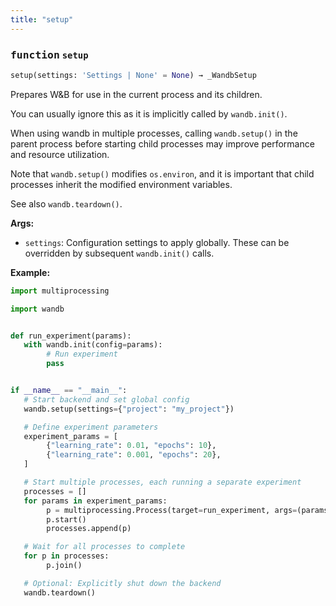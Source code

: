 ```yaml
---
title: "setup"
---
```







### <kbd>function</kbd> `setup`

```python
setup(settings: 'Settings | None' = None) → _WandbSetup
```

Prepares W&B for use in the current process and its children. 

You can usually ignore this as it is implicitly called by `wandb.init()`. 

When using wandb in multiple processes, calling `wandb.setup()` in the parent process before starting child processes may improve performance and resource utilization. 

Note that `wandb.setup()` modifies `os.environ`, and it is important that child processes inherit the modified environment variables. 

See also `wandb.teardown()`. 



**Args:**
 
 - `settings`:  Configuration settings to apply globally. These can be  overridden by subsequent `wandb.init()` calls. 



**Example:**
 ```python
import multiprocessing

import wandb


def run_experiment(params):
    with wandb.init(config=params):
         # Run experiment
         pass


if __name__ == "__main__":
    # Start backend and set global config
    wandb.setup(settings={"project": "my_project"})

    # Define experiment parameters
    experiment_params = [
         {"learning_rate": 0.01, "epochs": 10},
         {"learning_rate": 0.001, "epochs": 20},
    ]

    # Start multiple processes, each running a separate experiment
    processes = []
    for params in experiment_params:
         p = multiprocessing.Process(target=run_experiment, args=(params,))
         p.start()
         processes.append(p)

    # Wait for all processes to complete
    for p in processes:
         p.join()

    # Optional: Explicitly shut down the backend
    wandb.teardown()
``` 
